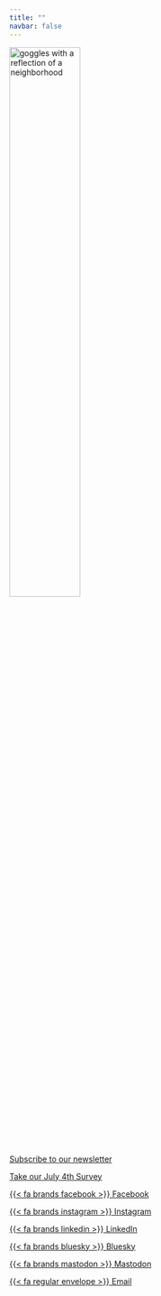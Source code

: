 ```yaml
---
title: ""
navbar: false
---
```


:::{.align-center}

::::{.flex-container}
<a href="/index.qmd">
<img src='https://raw.githubusercontent.com/neighborhood-scientist/neighborhoodscientist.org/6134ad4ab758d9372a23a7c51f221885e39c10a9/img/GogglesReflection_transparent-03-03.png'
    alt='goggles with a reflection of a neighborhood'
    width='50%'
>
</a>
::::

[Subscribe to our newsletter](/subscribe.qmd){.btn .btn-outline-primary role="button"}

[Take our July 4th Survey](https://forms.gle/j8gWMSggKVvJ4VM67){.btn .btn-outline-danger role="button" target="_blank" title="Link to our survey for July 4th"}

[{{< fa brands facebook >}} Facebook](https://www.facebook.com/neighborhoodscientist){.btn .btn-outline-primary role="button"}

[{{< fa brands instagram >}} Instagram](https://www.instagram.com/your.neighborhoodscientist){.btn .btn-outline-primary role="button"}

[{{< fa brands linkedin >}} LinkedIn](https://www.linkedin.com/company/your-neighborhood-scientist){.btn .btn-outline-primary role="button"}

[{{< fa brands bluesky >}} Bluesky](https://bsky.app/profile/your.neighborhoodscientist.org){.btn .btn-outline-primary role="button"}

[{{< fa brands mastodon >}} Mastodon](https://mastodon.social/@your.neighborhoodscientist.org@bsky.brid.gy){.btn .btn-outline-primary role="button"}

[{{< fa regular envelope >}} Email](mailto:your@neighborhoodscientist.org){.btn .btn-outline-primary role="button"}

:::
